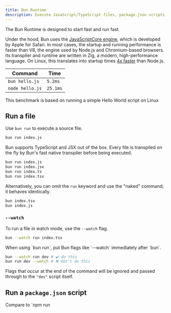 ```yaml
---
title: Bun Runtime
description: Execute JavaScript/TypeScript files, package.json scripts, and executable packages with Bun's fast runtime.
---
```



The Bun Runtime is designed to start fast and run fast.

Under the hood, Bun uses the [JavaScriptCore engine](https://developer.apple.com/documentation/javascriptcore), which is developed by Apple for Safari. In most cases, the startup and running performance is faster than V8, the engine used by Node.js and Chromium-based browsers. Its transpiler and runtime are written in Zig, a modern, high-performance language. On Linux, this translates into startup times [4x faster](https://twitter.com/jarredsumner/status/1499225725492076544) than Node.js.

| Command         | Time     |
| --------------- | -------- |
| `bun hello.js`  | `5.2ms`  |
| `node hello.js` | `25.1ms` |

This benchmark is based on running a simple Hello World script on Linux

## Run a file

Use `bun run` to execute a source file.

```bash terminal icon="terminal"
bun run index.js
```

Bun supports TypeScript and JSX out of the box. Every file is transpiled on the fly by Bun's fast native transpiler before being executed.

```bash terminal icon="terminal"
bun run index.js
bun run index.jsx
bun run index.ts
bun run index.tsx
```

Alternatively, you can omit the `run` keyword and use the "naked" command; it behaves identically.

```bash terminal icon="terminal"
bun index.tsx
bun index.js
```

### `--watch`

To run a file in watch mode, use the `--watch` flag.

```bash terminal icon="terminal"
bun --watch run index.tsx
```

<Note>
When using `bun run`, put Bun flags like `--watch` immediately after `bun`.

```bash
bun --watch run dev # ✔️ do this
bun run dev --watch # ❌ don't do this
```

Flags that occur at the end of the command will be ignored and passed through to the `"dev"` script itself.

</Note>

## Run a `package.json` script

<Note>
Compare to `npm run <script>` or `yarn <script>`
</Note>

```sh
bun [bun flags] run <script> [script flags]
```

Your `package.json` can define a number of named `"scripts"` that correspond to shell commands.

```json package.json icon="file-json"
{
	// ... other fields
	"scripts": {
		"clean": "rm -rf dist && echo 'Done.'",
		"dev": "bun server.ts"
	}
}
```

Use `bun run <script>` to execute these scripts.

```bash terminal icon="terminal"
bun run clean
rm -rf dist && echo 'Done.'
```

```txt
Cleaning...
Done.
```

Bun executes the script command in a subshell. On Linux & macOS, it checks for the following shells in order, using the first one it finds: `bash`, `sh`, `zsh`. On windows, it uses [bun shell](https://bun.com/docs/runtime/shell) to support bash-like syntax and many common commands.

<Note>⚡️ The startup time for `npm run` on Linux is roughly 170ms; with Bun it is `6ms`.</Note>

Scripts can also be run with the shorter command `bun <script>`, however if there is a built-in bun command with the same name, the built-in command takes precedence. In this case, use the more explicit `bun run <script>` command to execute your package script.

```bash terminal icon="terminal"
bun run dev
```

To see a list of available scripts, run `bun run` without any arguments.

```bash terminal icon="terminal"
bun run
```

```txt
quickstart scripts:

 bun run clean
   rm -rf dist && echo 'Done.'

 bun run dev
   bun server.ts

2 scripts
```

Bun respects lifecycle hooks. For instance, `bun run clean` will execute `preclean` and `postclean`, if defined. If the `pre<script>` fails, Bun will not execute the script itself.

### `--bun`

It's common for `package.json` scripts to reference locally-installed CLIs like `vite` or `next`. These CLIs are often JavaScript files marked with a [shebang](<https://en.wikipedia.org/wiki/Shebang_(Unix)>) to indicate that they should be executed with `node`.

```js cli.js icon="/icons/javascript.svg"
#!/usr/bin/env node

// do stuff
```

By default, Bun respects this shebang and executes the script with `node`. However, you can override this behavior with the `--bun` flag. For Node.js-based CLIs, this will run the CLI with Bun instead of Node.js.

```bash terminal icon="terminal"
bun run --bun vite
```

### Filtering

In monorepos containing multiple packages, you can use the `--filter` argument to execute scripts in many packages at once.

Use `bun run --filter <name_pattern> <script>` to execute `<script>` in all packages whose name matches `<name_pattern>`.
For example, if you have subdirectories containing packages named `foo`, `bar` and `baz`, running

```bash terminal icon="terminal"
bun run --filter 'ba*' <script>
```

will execute `<script>` in both `bar` and `baz`, but not in `foo`.

Find more details in the docs page for [filter](https://bun.com/docs/cli/filter#running-scripts-with-filter).

## `bun run -` to pipe code from stdin

`bun run -` lets you read JavaScript, TypeScript, TSX, or JSX from stdin and execute it without writing to a temporary file first.

```bash terminal icon="terminal"
echo "console.log('Hello')" | bun run -
```

```txt
Hello
```

You can also use `bun run -` to redirect files into Bun. For example, to run a `.js` file as if it were a `.ts` file:

```bash terminal icon="terminal"
echo "console.log!('This is TypeScript!' as any)" > secretly-typescript.js
bun run - < secretly-typescript.js
```

```txt
This is TypeScript!
```

For convenience, all code is treated as TypeScript with JSX support when using `bun run -`.

## `bun run --console-depth`

Control the depth of object inspection in console output with the `--console-depth` flag.

```bash terminal icon="terminal"
bun --console-depth 5 run index.tsx
```

This sets how deeply nested objects are displayed in `console.log()` output. The default depth is `2`. Higher values show more nested properties but may produce verbose output for complex objects.

```ts console.ts icon="/icons/typescript.svg"
const nested = { a: { b: { c: { d: "deep" } } } };
console.log(nested);
// With --console-depth 2 (default): { a: { b: [Object] } }
// With --console-depth 4: { a: { b: { c: { d: 'deep' } } } }
```

## `bun run --smol`

In memory-constrained environments, use the `--smol` flag to reduce memory usage at a cost to performance.

```bash terminal icon="terminal"
bun --smol run index.tsx
```

This causes the garbage collector to run more frequently, which can slow down execution. However, it can be useful in environments with limited memory. Bun automatically adjusts the garbage collector's heap size based on the available memory (accounting for cgroups and other memory limits) with and without the `--smol` flag, so this is mostly useful for cases where you want to make the heap size grow more slowly.

## Resolution order

Absolute paths and paths starting with `./` or `.\\` are always executed as source files. Unless using `bun run`, running a file with an allowed extension will prefer the file over a package.json script.

When there is a package.json script and a file with the same name, `bun run` prioritizes the package.json script. The full resolution order is:

1. package.json scripts, eg `bun run build`
2. Source files, eg `bun run src/main.js`
3. Binaries from project packages, eg `bun add eslint && bun run eslint`
4. (`bun run` only) System commands, eg `bun run ls`

---

<Run />
